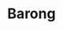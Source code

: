 ---
title: "Barong"
slug: "barong"
arcana: "Emperor"

image: "./Barong.jpg"

phys: ""
gun: "resist"
fire: ""
ice: ""
elec: "resist"
wind: "weak"
psy: ""
nuke: ""
bless: "null"
curse: "weak"
---